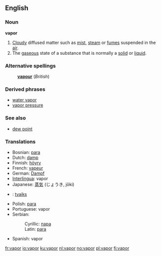==English==

===Noun===
'''vapor'''
{{wikipedia}}
#[[Cloud]]y diffused matter such as [[mist]], [[steam]] or [[fume]]s suspended in the [[air]].
#The [[gaseous]] state of a substance that is normally a [[solid]] or [[liquid]].

===Alternative spellings===
:'''[[vapour]]''' (''British'')

===Derived phrases===
*[[water vapor]]
*[[vapor pressure]]

===See also===
*[[dew point]]

===Translations===
{{top}}
*Bosnian: [[para#Bosnian|para]] {{f}}
*Dutch: [[damp]] {{m}}
*Finnish: [[höyry]]
*French: [[vapeur]] {{f}}
*German: [[Dampf]] {{m}}
*[[Interlingua]]: vapor
*Japanese: [[蒸気]] (じょうき, jōki)
{{mid}}
*{{lv}}: [[tvaiks]] {{m}}
*Polish: [[para#Polish|para]] {{f}}
*Portuguese: vapor {{m}}
*Serbian:
*:Cyrillic: [[пара#Serbian|пара]] {{f}}
*:Latin: [[para#Serbian|para]] {{f}}
*Spanish: vapor {{m}}
{{bottom}}

[[fr:vapor]]
[[io:vapor]]
[[ku:vapor]]
[[nl:vapor]]
[[no:vapor]]
[[pl:vapor]]
[[fi:vapor]]